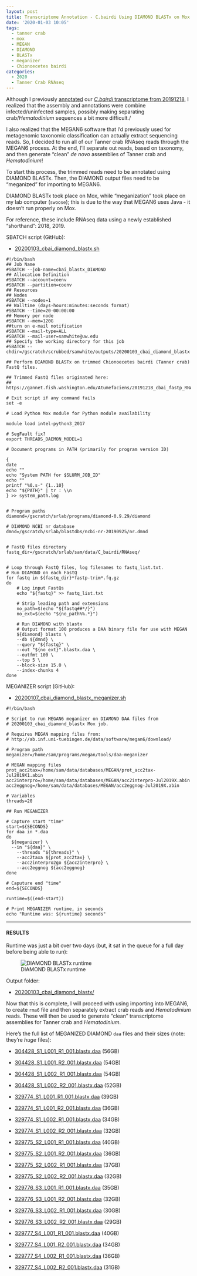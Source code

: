 ```yaml
---
layout: post
title: Transcriptome Annotation - C.bairdi Using DIAMOND BLASTx on Mox and MEGAN6 Meganizer
date: '2020-01-03 10:05'
tags:
  - tanner crab
  - mox
  - MEGAN
  - DIAMOND
  - BLASTx
  - meganizer
  - Chionoecetes bairdi
categories:
  - 2020
  - Tanner Crab RNAseq
---
```

Although I previously [annotated](https://robertslab.github.io/sams-notebook/posts/2019/2019-12-25-Transcriptome-Annotation-C.bairdi-Trinity-Assembly-Trinotate-on-Mox.html) our [_C.bairdi_ transcriptome from 20191218](https://robertslab.github.io/sams-notebook/2019/12/18/Transcriptome-Assembly-C.bairdi-Trimmed-RNAseq-Using-Trinity-on-Mox/), I realized that the assembly and annotations were combine infected/uninfected samples, possibly making separating crab/_Hematodinium_ sequences a bit more difficult./

I also realized that the MEGAN6 software that I'd previously used for metagenomic taxonomic classification can actually extract sequencing reads. So, I decided to run all of our Tanner crab RNAseq reads through the MEGAN6 process. At the end, I'll separate out reads, based on taxonomy, and then generate "clean" _de novo_ assemblies of Tanner crab and _Hematodinium_!

To start this process, the trimmed reads need to be annotated using DIAMOND BLASTx. Then, the DIAMOND output files need to be "meganized" for importing to MEGAN6.

DIAMOND BLASTx took place on Mox, while "meganization" took place on my lab computer (`swoose`); this is due to the way that MEGAN6 uses Java - it doesn't run properly on Mox.

For reference, these include RNAseq data using a newly established "shorthand": 2018, 2019.

SBATCH script (GitHub):

- [20200103_cbai_diamond_blastx.sh](https://github.com/RobertsLab/sams-notebook/blob/master/sbatch_scripts/20200103_cbai_diamond_blastx.sh)

```shell
#!/bin/bash
## Job Name
#SBATCH --job-name=cbai_blastx_DIAMOND
## Allocation Definition
#SBATCH --account=coenv
#SBATCH --partition=coenv
## Resources
## Nodes
#SBATCH --nodes=1
## Walltime (days-hours:minutes:seconds format)
#SBATCH --time=20-00:00:00
## Memory per node
#SBATCH --mem=120G
##turn on e-mail notification
#SBATCH --mail-type=ALL
#SBATCH --mail-user=samwhite@uw.edu
## Specify the working directory for this job
#SBATCH --chdir=/gscratch/scrubbed/samwhite/outputs/20200103_cbai_diamond_blastx

## Perform DIAMOND BLASTx on trimmed Chionoecetes bairdi (Tanner crab) FastQ files.

## Trimmed FastQ files originated here:
## https://gannet.fish.washington.edu/Atumefaciens/20191218_cbai_fastp_RNAseq_trimming/

# Exit script if any command fails
set -e

# Load Python Mox module for Python module availability

module load intel-python3_2017

# SegFault fix?
export THREADS_DAEMON_MODEL=1

# Document programs in PATH (primarily for program version ID)

{
date
echo ""
echo "System PATH for $SLURM_JOB_ID"
echo ""
printf "%0.s-" {1..10}
echo "${PATH}" | tr : \\n
} >> system_path.log


# Program paths
diamond=/gscratch/srlab/programs/diamond-0.9.29/diamond

# DIAMOND NCBI nr database
dmnd=/gscratch/srlab/blastdbs/ncbi-nr-20190925/nr.dmnd


# FastQ files directory
fastq_dir=/gscratch/srlab/sam/data/C_bairdi/RNAseq/


# Loop through FastQ files, log filenames to fastq_list.txt.
# Run DIAMOND on each FastQ
for fastq in ${fastq_dir}*fastp-trim*.fq.gz
do
	# Log input FastQs
	echo "${fastq}" >> fastq_list.txt

	# Strip leading path and extensions
	no_path=$(echo "${fastq##*/}")
	no_ext=$(echo "${no_path%%.*}")

	# Run DIAMOND with blastx
	# Output format 100 produces a DAA binary file for use with MEGAN
	${diamond} blastx \
	--db ${dmnd} \
	--query "${fastq}" \
	--out "${no_ext}".blastx.daa \
	--outfmt 100 \
	--top 5 \
	--block-size 15.0 \
	--index-chunks 4
done
```


MEGANIZER script (GitHub):

- [20200107_cbai_diamond_blastx_meganizer.sh](https://github.com/RobertsLab/sams-notebook/blob/master/bash_scripts/20200107_cbai_diamond_blastx_meganizer.sh)

```shell
#!/bin/bash

# Script to run MEGAN6 meganizer on DIAMOND DAA files from
# 20200103_cbai_diamond_blastx Mox job.

# Requires MEGAN mapping files from:
# http://ab.inf.uni-tuebingen.de/data/software/megan6/download/

# Program path
meganizer=/home/sam/programs/megan/tools/daa-meganizer

# MEGAN mapping files
prot_acc2tax=/home/sam/data/databases/MEGAN/prot_acc2tax-Jul2019X1.abin
acc2interpro=/home/sam/data/databases/MEGAN/acc2interpro-Jul2019X.abin
acc2eggnog=/home/sam/data/databases/MEGAN/acc2eggnog-Jul2019X.abin

# Variables
threads=20

## Run MEGANIZER

# Capture start "time"
start=${SECONDS}
for daa in *.daa
do
  ${meganizer} \
  --in "${daa}" \
	--threads "${threads}" \
	--acc2taxa ${prot_acc2tax} \
	--acc2interpro2go ${acc2interpro} \
	--acc2eggnog ${acc2eggnog}
done

# Caputure end "time"
end=${SECONDS}

runtime=$((end-start))

# Print MEGANIZER runtime, in seconds
echo "Runtime was: ${runtime} seconds"
```

---

#### RESULTS

Runtime was just a bit over two days (but, it sat in the queue for a full day before being able to run):

![DIAMOND BLASTx runtime](https://github.com/RobertsLab/sams-notebook/blob/master/images/screencaps/20200103_cbai_diamond_blastx_runtime.png?raw=true)

Output folder:

- [20200103_cbai_diamond_blastx/](https://gannet.fish.washington.edu/Atumefaciens/20200103_cbai_diamond_blastx/)


Now that this is complete, I will proceed with using importing into MEGAN6, to create `rma6` file and then separately extract crab reads and _Hematodinium_ reads. These will then be used to generate "clean" transcriptome assemblies for Tanner crab and _Hematodinium_.

Here's the full list of MEGANIZED DIAMOND `daa` files and their sizes (note: they're _huge_ files):

- [304428_S1_L001_R1_001.blastx.daa](https://gannet.fish.washington.edu/Atumefaciens/20200103_cbai_diamond_blastx/304428_S1_L001_R1_001.blastx.daa) (56GB)

- [304428_S1_L001_R2_001.blastx.daa](https://gannet.fish.washington.edu/Atumefaciens/20200103_cbai_diamond_blastx/304428_S1_L001_R2_001.blastx.daa) (54GB)

- [304428_S1_L002_R1_001.blastx.daa](https://gannet.fish.washington.edu/Atumefaciens/20200103_cbai_diamond_blastx/304428_S1_L002_R1_001.blastx.daa) (54GB)

- [304428_S1_L002_R2_001.blastx.daa](https://gannet.fish.washington.edu/Atumefaciens/20200103_cbai_diamond_blastx/304428_S1_L002_R2_001.blastx.daa) (52GB)

- [329774_S1_L001_R1_001.blastx.daa](https://gannet.fish.washington.edu/Atumefaciens/20200103_cbai_diamond_blastx/329774_S1_L001_R1_001.blastx.daa) (39GB)

- [329774_S1_L001_R2_001.blastx.daa](https://gannet.fish.washington.edu/Atumefaciens/20200103_cbai_diamond_blastx/329774_S1_L001_R2_001.blastx.daa) (36GB)

- [329774_S1_L002_R1_001.blastx.daa](https://gannet.fish.washington.edu/Atumefaciens/20200103_cbai_diamond_blastx/329774_S1_L002_R1_001.blastx.daa) (34GB)

- [329774_S1_L002_R2_001.blastx.daa](https://gannet.fish.washington.edu/Atumefaciens/20200103_cbai_diamond_blastx/329774_S1_L002_R2_001.blastx.daa) (32GB)

- [329775_S2_L001_R1_001.blastx.daa](https://gannet.fish.washington.edu/Atumefaciens/20200103_cbai_diamond_blastx/329775_S2_L001_R1_001.blastx.daa) (40GB)

- [329775_S2_L001_R2_001.blastx.daa](https://gannet.fish.washington.edu/Atumefaciens/20200103_cbai_diamond_blastx/329775_S2_L001_R2_001.blastx.daa) (36GB)

- [329775_S2_L002_R1_001.blastx.daa](https://gannet.fish.washington.edu/Atumefaciens/20200103_cbai_diamond_blastx/329775_S2_L002_R1_001.blastx.daa) (37GB)

- [329775_S2_L002_R2_001.blastx.daa](https://gannet.fish.washington.edu/Atumefaciens/20200103_cbai_diamond_blastx/329775_S2_L002_R2_001.blastx.daa) (32GB)

- [329776_S3_L001_R1_001.blastx.daa](https://gannet.fish.washington.edu/Atumefaciens/20200103_cbai_diamond_blastx/329776_S3_L001_R1_001.blastx.daa) (35GB)

- [329776_S3_L001_R2_001.blastx.daa](https://gannet.fish.washington.edu/Atumefaciens/20200103_cbai_diamond_blastx/329776_S3_L001_R2_001.blastx.daa) (32GB)

- [329776_S3_L002_R1_001.blastx.daa](https://gannet.fish.washington.edu/Atumefaciens/20200103_cbai_diamond_blastx/329776_S3_L002_R1_001.blastx.daa) (30GB)

- [329776_S3_L002_R2_001.blastx.daa](https://gannet.fish.washington.edu/Atumefaciens/20200103_cbai_diamond_blastx/329776_S3_L002_R2_001.blastx.daa) (29GB)

- [329777_S4_L001_R1_001.blastx.daa](https://gannet.fish.washington.edu/Atumefaciens/20200103_cbai_diamond_blastx/329777_S4_L001_R1_001.blastx.daa) (40GB)

- [329777_S4_L001_R2_001.blastx.daa](https://gannet.fish.washington.edu/Atumefaciens/20200103_cbai_diamond_blastx/329777_S4_L001_R2_001.blastx.daa) (34GB)

- [329777_S4_L002_R1_001.blastx.daa](https://gannet.fish.washington.edu/Atumefaciens/20200103_cbai_diamond_blastx/329777_S4_L002_R1_001.blastx.daa) (36GB)

- [329777_S4_L002_R2_001.blastx.daa](https://gannet.fish.washington.edu/Atumefaciens/20200103_cbai_diamond_blastx/329777_S4_L002_R2_001.blastx.daa) (31GB)
